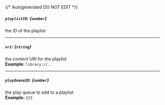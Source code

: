 {/* Autogenerated DO NOT EDIT  */}
##### `playlistID`: *{`number`}*
the ID of the playlist

---
##### `uri`: *{`string`}*
the content URI for the playlist
<br/>
**Example:** `library://..`

---
##### `playQueueID`: *{`number`}*
the play queue to add to a playlist
<br/>
**Example:** `123`


